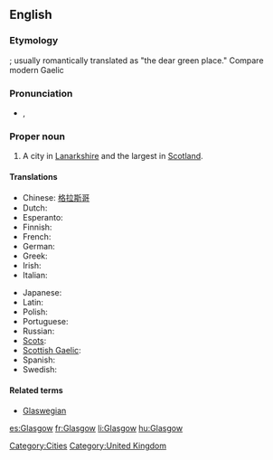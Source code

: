 ==English==

===Etymology===
{{Brythonic.}} {{term|glas cu||green hollow}}; usually romantically translated as "the dear green place." Compare modern Gaelic {{term|Glaschu||lang=gd}}

===Pronunciation===
* {{a|UK}} {{IPA|/ˈglæz.gəʊ/}}, {{SAMPA|/"gl{z.g@U/}}
{{rfp|local and general Scottish required}}

===Proper noun===
{{wikipedia}}
{{en-proper noun}}

# A city in [[Lanarkshire]] and the largest in [[Scotland]].

====Translations====
{{trans-top|the city Glasgow}}
* Chinese: [[格拉斯哥]]
* Dutch: {{t-|nl|Glasgow}}
* Esperanto: {{t|eo|Glasgovo|xs=Esperanto}}
* Finnish: {{t-|fi|Glasgow}}
* French: {{t+|fr|Glasgow}}
* German: {{t-|de|Glasgow}}
* Greek: {{t|el|Γλασκώβη|sc=Grek}}
* Irish: {{t-|ga|Glaschú|m|xs=Irish}}
* Italian: {{t-|it|Glasgow}}
{{trans-mid}}
* Japanese: {{t|ja|グラスゴー|tr=Gurasugō|sc=Jpan}}
* Latin: {{t|la|Glasgovia}}
* Polish: {{t-|pl|Glasgow}}
* Portuguese: {{t-|pt|Glasgow}}
* Russian: {{t|ru|Глазго|tr=Glázgo|sc=Cyrl}}
* [[Scots]]: {{tø|sco|Glesca|xs=Scots}}
* [[Scottish Gaelic]]: {{t-|gd|Glaschu|xs=Scottish Gaelic}}
* Spanish: {{t+|es|Glasgow}}
* Swedish: {{t-|sv|Glasgow}}
{{trans-bottom}}

====Related terms====
* [[Glaswegian]]

[[Category:Cities]]
[[Category:United Kingdom]]

[[es:Glasgow]]
[[fr:Glasgow]]
[[li:Glasgow]]
[[hu:Glasgow]]